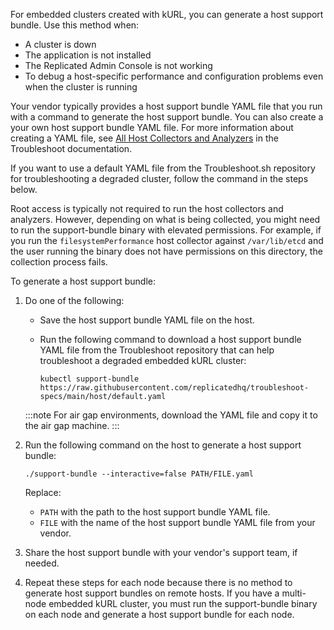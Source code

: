 For embedded clusters created with kURL, you can generate a host support bundle. Use this method when:

- A cluster is down
- The application is not installed
- The Replicated Admin Console is not working
- To debug a host-specific performance and configuration problems even when the cluster is running

Your vendor typically provides a host support bundle YAML file that you run with a command to generate the host support bundle. You can also create a your own host support bundle YAML file. For more information about creating a YAML file, see [All Host Collectors and Analyzers](https://troubleshoot.sh/docs/host-collect-analyze/all/) in the Troubleshoot documentation.

If you want to use a default YAML file from the Troubleshoot.sh repository for troubleshooting a degraded cluster, follow the command in the steps below.

Root access is typically not required to run the host collectors and analyzers. However, depending on what is being collected, you might need to run the support-bundle binary with elevated permissions. For example, if you run the `filesystemPerformance` host collector against `/var/lib/etcd` and the user running the binary does not have permissions on this directory, the collection process fails.

To generate a host support bundle:

1. Do one of the following:

    - Save the host support bundle YAML file on the host.

    - Run the following command to download a host support bundle YAML file from the Troubleshoot repository that can help troubleshoot a degraded embedded kURL cluster:

      ```
      kubectl support-bundle https://raw.githubusercontent.com/replicatedhq/troubleshoot-specs/main/host/default.yaml
      ```

   :::note
   For air gap environments, download the YAML file and copy it to the air gap machine.
   :::

1. Run the following command on the host to generate a host support bundle:

   ```
   ./support-bundle --interactive=false PATH/FILE.yaml
   ```

   Replace:
     - `PATH` with the path to the host support bundle YAML file.
     - `FILE` with the name of the host support bundle YAML file from your vendor.

1. Share the host support bundle with your vendor's support team, if needed.

1. Repeat these steps for each node because there is no method to generate host support bundles on remote hosts. If you have a multi-node embedded kURL cluster, you must run the support-bundle binary on each node and generate a host support bundle for each node.